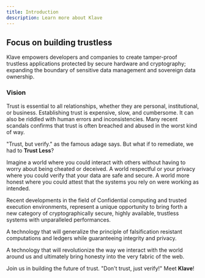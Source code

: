 ```yaml
---
title: Introduction
description: Learn more about Klave
---
```


## Focus on building trustless

Klave empowers developers and companies to create tamper-proof trustless applications protected by secure hardware and cryptography; expanding the boundary of sensitive data management and sovereign data ownership.

### Vision

Trust is essential to all relationships, whether they are personal, institutional, or business. Establishing trust is expensive, slow, and cumbersome. It can also be riddled with human errors and inconsistencies. Many recent scandals confirms that trust is often breached and abused in the worst kind of way.

"Trust, but verify." as the famous adage says. But what if to remediate, we had to **Trust Less**?

Imagine a world where you could interact with others without having to worry about being cheated or deceived. A world respectful or your privacy where you could verify that your data are safe and secure. A world more honest where you could attest that the systems you rely on were working as intended.

Recent developments in the field of Confidential computing and trusted execution environments, represent a unique opportunity to bring forth a new category of cryptographically secure, highly available, trustless systems with unparalleled performances.

A technology that will generalize the principle of falsification resistant computations and ledgers while guaranteeing integrity and privacy.

A technology that will revolutionize the way we interact with the world around us and ultimately bring honesty into the very fabric of the web.

Join us in building the future of trust. "Don't trust, just verify!" Meet **Klave**!

<Cards>
	<Card title="Learn more about Klave's Architecture" href="/learn/architecture" />
	<Card title="Learn more about Confidential Computing" href="/learn/confidential-computing/overview" />
</Cards>
